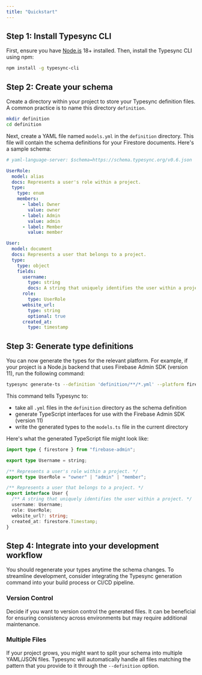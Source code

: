 ```yaml
---
title: "Quickstart"
---
```


## Step 1: Install Typesync CLI

First, ensure you have [Node.js](https://nodejs.org) 18+ installed. Then, install the Typesync CLI using npm:

```bash
npm install -g typesync-cli
```

## Step 2: Create your schema

Create a directory within your project to store your Typesync definition files. A common practice is to name this directory `definition`.

```bash
mkdir definition
cd definition
```

Next, create a YAML file named `models.yml` in the `definition` directory. This file will contain the schema definitions for your Firestore documents. Here's a sample schema:

```yaml models.yml
# yaml-language-server: $schema=https://schema.typesync.org/v0.6.json

UserRole:
  model: alias
  docs: Represents a user's role within a project.
  type:
    type: enum
    members:
      - label: Owner
        value: owner
      - label: Admin
        value: admin
      - label: Member
        value: member

User:
  model: document
  docs: Represents a user that belongs to a project.
  type:
    type: object
    fields:
      username:
        type: string
        docs: A string that uniquely identifies the user within a project.
      role:
        type: UserRole
      website_url:
        type: string
        optional: true
      created_at:
        type: timestamp
```

## Step 3: Generate type definitions

You can now generate the types for the relevant platform. For example, if your project is a Node.js backend that uses Firebase Admin SDK (version 11), run the following command:

```bash
typesync generate-ts --definition 'definition/**/*.yml' --platform firebase-admin@11 --outFile models.ts
```

This command tells Typesync to:

- take all `.yml` files in the `definition` directory as the schema definition
- generate TypeScript interfaces for use with the Firebase Admin SDK (version 11)
- write the generated types to the `models.ts` file in the current directory

Here's what the generated TypeScript file might look like:

```ts models.ts
import type { firestore } from "firebase-admin";

export type Username = string;

/** Represents a user's role within a project. */
export type UserRole = "owner" | "admin" | "member";

/** Represents a user that belongs to a project. */
export interface User {
  /** A string that uniquely identifies the user within a project. */
  username: Username;
  role: UserRole;
  website_url?: string;
  created_at: firestore.Timestamp;
}
```

## Step 4: Integrate into your development workflow

You should regenerate your types anytime the schema changes. To streamline development, consider integrating the Typesync generation command into your build process or CI/CD pipeline.

### Version Control

Decide if you want to version control the generated files. It can be beneficial for ensuring consistency across environments but may require additional maintenance.

### Multiple Files

If your project grows, you might want to split your schema into multiple YAML/JSON files. Typesync will automatically handle all files matching the pattern that you provide to it through the `--definition` option.
